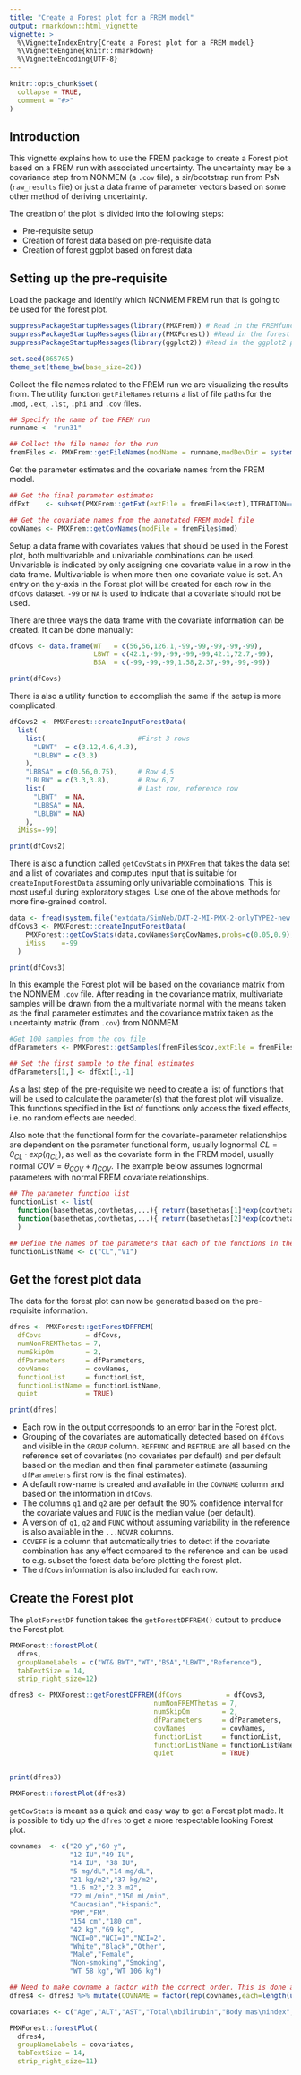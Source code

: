 ```yaml
---
title: "Create a Forest plot for a FREM model"
output: rmarkdown::html_vignette
vignette: >
  %\VignetteIndexEntry{Create a Forest plot for a FREM model}
  %\VignetteEngine{knitr::rmarkdown}
  %\VignetteEncoding{UTF-8}
---
```



```r
knitr::opts_chunk$set(
  collapse = TRUE,
  comment = "#>"
)
```

## Introduction
This vignette explains how to use the FREM package to create a Forest plot based on a FREM run with associated uncertainty. 
The uncertainty may be a covariance step from NONMEM (a `.cov` file), a sir/bootstrap run from PsN (`raw_results` file) or just a data frame of parameter vectors 
based on some other method of deriving uncertainty. 

The creation of the plot is divided into the following steps:

* Pre-requisite setup
* Creation of forest data based on pre-requisite data
* Creation of forest ggplot based on forest data

## Setting up the pre-requisite

Load the package and identify which NONMEM FREM run that is going to be used for the forest plot.

```r
suppressPackageStartupMessages(library(PMXFrem)) # Read in the FREMfunctions package
suppressPackageStartupMessages(library(PMXForest)) #Read in the forest package for showing the covariate effects
suppressPackageStartupMessages(library(ggplot2)) #Read in the ggplot2 package for plotting
```

```r
set.seed(865765) 
theme_set(theme_bw(base_size=20)) 
```

Collect the file names related to the FREM run we are visualizing the results from. The utility function `getFileNames` returns a list of file paths for the `.mod`, `.ext`, `.lst`, `.phi` and `.cov` files.
```r
## Specify the name of the FREM run
runname <- "run31"

## Collect the file names for the run
fremFiles <- PMXFrem::getFileNames(modName = runname,modDevDir = system.file("extdata/SimNeb", package = "PMXFrem"))

```

Get the parameter estimates and the covariate names from the FREM model.

```r
## Get the final parameter estimates
dfExt    <- subset(PMXFrem::getExt(extFile = fremFiles$ext),ITERATION=="-1000000000") 

## Get the covariate names from the annotated FREM model file
covNames <- PMXFrem::getCovNames(modFile = fremFiles$mod)                             

```

Setup a data frame with covariates values that should be used in the Forest plot, both multivariable and univariable combinations can be used. Univariable is indicated by only assigning one covariate value in a row in the data frame. Multivariable is when more then one covariate value is set. An entry on the y-axis in the Forest plot will be created for each row in the `dfCovs` dataset. `-99` or `NA` is used to indicate that a covariate should not be used.

There are three ways the data frame with the covariate information can be created. It can be done manually:

```r
dfCovs <- data.frame(WT   = c(56,56,126.1,-99,-99,-99,-99,-99),
                     LBWT = c(42.1,-99,-99,-99,-99,42.1,72.7,-99),
                     BSA  = c(-99,-99,-99,1.58,2.37,-99,-99,-99))

print(dfCovs)
```

There is also a utility function to accomplish the same if the setup is more complicated.

```r

dfCovs2 <- PMXForest::createInputForestData(
  list(
    list(                       #First 3 rows
      "LBWT"  = c(3.12,4.6,4.3),
      "LBLBW" = c(3.3)
    ),                  
    "LBBSA" = c(0.56,0.75),     # Row 4,5
    "LBLBW" = c(3.3,3.8),       # Row 6,7   
    list(                       # Last row, reference row
      "LBWT"  = NA,
      "LBBSA" = NA,
      "LBLBW" = NA)
    ),        
  iMiss=-99)

print(dfCovs2)
```

There is also a function called `getCovStats` in `PMXFrem` that takes the data set and a list of covariates and computes input that is suitable for `createInputForestData` assuming only univariable combinations. This is most useful during exploratory stages. Use one of the above methods for more fine-grained control.

```r
data <- fread(system.file("extdata/SimNeb/DAT-2-MI-PMX-2-onlyTYPE2-new.csv",package="PMXFrem"))
dfCovs3 <- PMXForest::createInputForestData(
    PMXForest::getCovStats(data,covNames$orgCovNames,probs=c(0.05,0.9),missVal=-99),
    iMiss    =-99
  )

print(dfCovs3)
```

In this example the Forest plot will be based on the covariance matrix from the NONMEM `.cov` file. 
After reading in the covariance matrix, multivariate samples will be drawn from the a multivariate normal with the means taken as the final parameter estimates and the covariance matrix taken as the uncertainty matrix (from `.cov`) from NONMEM


```r
#Get 100 samples from the cov file
dfParameters <- PMXForest::getSamples(fremFiles$cov,extFile = fremFiles$ext,n = 175)

## Set the first sample to the final estimates
dfParameters[1,] <- dfExt[1,-1]
```

As a last step of the pre-requisite we need to create a list of functions that will be used to calculate the parameter(s) that the forest plot will visualize. 
This functions specified in the list of functions only access the fixed effects, i.e. no random effects are needed. 

Also note that the functional form for the covariate-parameter relationships are dependent on the parameter functional form, 
usually lognormal $CL=\theta_{CL} \cdot exp(\eta_{CL})$, as well as the covariate form in the FREM model, usually normal $COV=\theta_{COV}+\eta_{COV}$. 
The example below assumes lognormal parameters with normal FREM covariate relationships.

```r
## The parameter function list
functionList <- list(
  function(basethetas,covthetas,...){ return(basethetas[1]*exp(covthetas[1]))}, 
  function(basethetas,covthetas,...){ return(basethetas[2]*exp(covthetas[2]))}
  )

## Define the names of the parameters that each of the functions in the list above returns
functionListName <- c("CL","V1")
```

## Get the forest plot data

The data for the forest plot can now be generated based on the pre-requisite information.
```r
dfres <- PMXForest::getForestDFFREM(
  dfCovs           = dfCovs,
  numNonFREMThetas = 7,
  numSkipOm        = 2,
  dfParameters     = dfParameters,
  covNames         = covNames,
  functionList     = functionList,
  functionListName = functionListName,
  quiet            = TRUE)

print(dfres)
```

* Each row in the output corresponds to an error bar in the Forest plot. 
* Grouping of the covariates are automatically detected based on `dfCovs` and visible in the `GROUP` column. 
`REFFUNC` and `REFTRUE` are all based on the reference set of covariates (no covariates per default) and per default based on the median and then final parameter estimate (assuming `dfParameters` first row is the final estimates). 
* A default row-name is created and available in the `COVNAME` column and based on the information in `dfCovs`. 
* The columns `q1` and `q2` are per default the 90\% confidence interval for the covariate values and  `FUNC` is the median value (per default). 
* A version of `q1`, `q2` and  `FUNC` without assuming variability in the reference is also available in the `...NOVAR` columns. 
* `COVEFF` is a column that automatically tries to detect if the covariate combination has any effect compared to the reference and can be used to e.g. subset the forest data before plotting the forest plot. 
* The `dfCovs` information is also included for each row.


## Create the Forest plot

The `plotForestDF` function takes the `getForestDFFREM()` output to produce the Forest plot.


```r
PMXForest::forestPlot(
  dfres,
  groupNameLabels = c("WT& BWT","WT","BSA","LBWT","Reference"),
  tabTextSize = 14,
  strip_right_size=12)
```


```r
dfres3 <- PMXForest::getForestDFFREM(dfCovs           = dfCovs3,
                                    numNonFREMThetas = 7,
                                    numSkipOm        = 2,
                                    dfParameters     = dfParameters,
                                    covNames         = covNames,
                                    functionList     = functionList,
                                    functionListName = functionListName,
                                    quiet            = TRUE)


print(dfres3)
```

```r
PMXForest::forestPlot(dfres3)
```

`getCovStats` is meant as a quick and easy way to get a Forest plot made. It is possible to tidy up the `dfres` to get a more respectable looking Forest plot.

```r
covnames  <- c("20 y","60 y",
               "12 IU","49 IU",
               "14 IU", "38 IU",
               "5 mg/dL","14 mg/dL",
               "21 kg/m2","37 kg/m2",
               "1.6 m2","2.3 m2",
               "72 mL/min","150 mL/min",
               "Caucasian","Hispanic",
               "PM","EM",
               "154 cm","180 cm",
               "42 kg","69 kg",
               "NCI=0","NCI=1","NCI=2",
               "White","Black","Other",
               "Male","Female",
               "Non-smoking","Smoking",
               "WT 58 kg","WT 106 kg")

## Need to make covname a factor with the correct order. This is done automatically by getForestDFFREM if covnames is provided as an argument.
dfres4 <- dfres3 %>% mutate(COVNAME = factor(rep(covnames,each=length(unique(PARAMETER))),levels=covnames))

covariates <- c("Age","ALT","AST","Total\nbilirubin","Body mas\nindex","Body surface\narea","Createnine\nclearance","Ethnicity","Genotype","Height","Lean body weight", "NCI","Race","Sex","Smoking\nstatus","Weight")

PMXForest::forestPlot(
  dfres4,
  groupNameLabels = covariates,
  tabTextSize = 14,
  strip_right_size=11)

```

